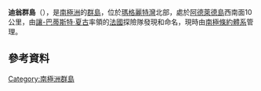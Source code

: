 {{coord|67|52|S|68|43|W|source:GNIS|display=title}}

'''迪翁群島'''（{{lang-fr|Îles Dion}}），是[[南極洲|南極洲]]的[[群島|群島]]，位於[[瑪格麗特灣|瑪格麗特灣]]北部，處於[[阿德萊德島|阿德萊德島]]西南面10公里，由[[讓-巴蒂斯特·夏古|讓-巴蒂斯特·夏古]]率領的[[法國|法國]]探險隊發現和命名，現時由[[南極條約體系|南極條約體系]]管理。

==參考資料==
{{usgs-gazetteer|id=3877}}

{{DEFAULTSORT:Dion Islands}}
[[Category:南極洲群島|Category:南極洲群島]]


{{AdelaideIsland-geo-stub}}